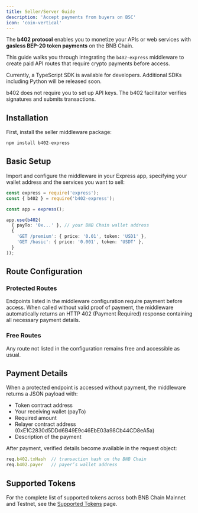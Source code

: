 ```yaml
---
title: Seller/Server Guide
description: 'Accept payments from buyers on BSC'
icon: 'coin-vertical'
---
```


The **b402 protocol** enables you to monetize your APIs or web services with **gasless BEP-20 token payments** on the BNB Chain.

This guide walks you through integrating the `b402-express` middleware to create paid API routes that require crypto payments before access.

Currently, a TypeScript SDK is available for developers. Additional SDKs including Python will be released soon.


<Info>
  b402 does not require you to set up API keys. The b402 facilitator verifies signatures and submits transactions.
</Info>

## Installation

First, install the seller middleware package:

``` ts
npm install b402-express
```

## Basic Setup

Import and configure the middleware in your Express app, specifying your wallet address and the services you want to sell:

```ts lines
const express = require('express');
const { b402 } = require('b402-express');

const app = express();

app.use(b402(
  { payTo: '0x...' }, // your BNB Chain wallet address
  {
    'GET /premium': { price: '0.01', token: 'USD1' },
    'GET /basic': { price: '0.001', token: 'USDT' },
  }
));
```

## Route Configuration
### Protected Routes

Endpoints listed in the middleware configuration require payment before access.
When called without valid proof of payment, the middleware automatically returns an HTTP 402 (Payment Required) response containing all necessary payment details.

### Free Routes

Any route not listed in the configuration remains free and accessible as usual.

## Payment Details

When a protected endpoint is accessed without payment, the middleware returns a JSON payload with:
- Token contract address
- Your receiving wallet (payTo)
- Required amount
- Relayer contract address (0xE1C2830d5DDd6B49E9c46EbE03a98Cb44CD8eA5a)
- Description of the payment

After payment, verified details become available in the request object:

``` ts lines
req.b402.txHash  // transaction hash on the BNB Chain
req.b402.payer   // payer’s wallet address
```

## Supported Tokens

For the complete list of supported tokens across both BNB Chain Mainnet and Testnet, see the [Supported Tokens](/b402-protocol/supported-tokens) page. 
